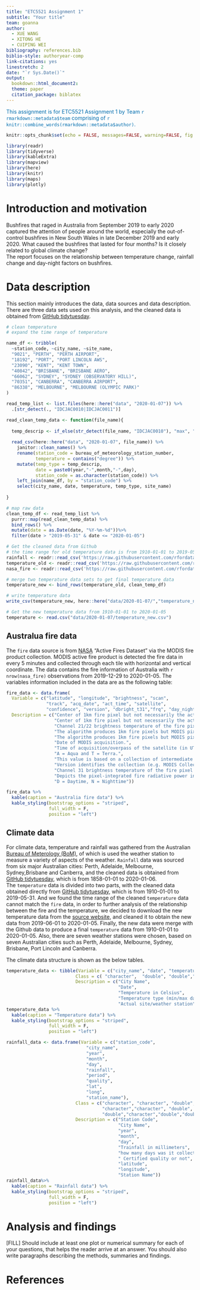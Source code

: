 ```yaml
---
title: "ETC5521 Assignment 1"
subtitle: "Your title"
team: goanna
author:
  - XUE WANG
  - XITONG HE
  - CUIPING WEI
bibliography: references.bib
biblio-style: authoryear-comp
link-citations: yes
linestretch: 2
date: "`r Sys.Date()`"
output: 
  bookdown::html_document2: 
  theme: paper
  citation_package: biblatex
---
```

[This assignment is for ETC5521 Assignment 1 by Team `r rmarkdown::metadata$team` comprising of `r knitr::combine_words(rmarkdown::metadata$author)`.]{style="color:#006DAE;"}

```r
knitr::opts_chunk$set(echo = FALSE, messages=FALSE, warning=FALSE, fig.pos = 'H', fig.align ='center')
```

```r
library(readr)
library(tidyverse)
library(kableExtra)
library(mapview)
library(here)
library(knitr)
library(maps)
library(plotly)
```


# Introduction and motivation

Bushfires that raged in Australia from September 2019 to early 2020 captured the attention of people around the world, especially the out-of-control bushfires in New South Wales in late December 2019 and early 2020. What caused the bushfires that lasted for four months? Is it closely related to global climate change?   
The report focuses on the relationship between temperature change, rainfall change and day-night factors on bushfires.


# Data description

This section mainly introduces the data, data sources and data description.  
There are three data sets used on this analysis, and the cleaned data is obtained from [GitHub tidytuesday](https://github.com/rfordatascience/tidytuesday/blob/master/data/2020/2020-01-07/readme.md).  

```r
# clean temperature
# expand the time range of temperature

name_df <- tribble(
  ~station_code, ~city_name, ~site_name,
  "9021", "PERTH", "PERTH AIRPORT",
  "18192", "PORT", "PORT LINCOLN AWS",
  "23090", "KENT", "KENT TOWN",
  "40842", "BRISBANE", "BRISBANE AERO",
  "66062", "SYDNEY", "SYDNEY (OBSERVATORY HILL)",
  "70351", "CANBERRA", "CANBERRA AIRPORT",
  "86338", "MELBOURNE", "MELBOURNE (OLYMPIC PARK)"
)

read_temp_list <- list.files(here::here("data", "2020-01-07")) %>% 
  .[str_detect(., "IDCJAC0010|IDCJAC0011")]

read_clean_temp_data <- function(file_name){
  
  temp_descrip <- if_else(str_detect(file_name, "IDCJAC0010"), "max", "min")
  
  read_csv(here::here("data", "2020-01-07", file_name)) %>% 
    janitor::clean_names() %>% 
    rename(station_code = bureau_of_meteorology_station_number,
           temperature = contains("degree")) %>% 
    mutate(temp_type = temp_descrip,
           date = paste0(year,"-",month,"-",day),
           station_code = as.character(station_code)) %>% 
    left_join(name_df, by = "station_code") %>% 
    select(city_name, date, temperature, temp_type, site_name) 
  
}
```


```r
# map raw data
clean_temp_df <- read_temp_list %>% 
  purrr::map(read_clean_temp_data) %>% 
  bind_rows() %>% 
  mutate(date = as.Date(date, "%Y-%m-%d"))%>% 
  filter(date > "2019-05-31" & date <= "2020-01-05") 
```


```r
# Get the cleaned data from Github
# the time range for old temperature data is from 1910-01-01 to 2019-05-31
rainfall <- readr::read_csv('https://raw.githubusercontent.com/rfordatascience/tidytuesday/master/data/2020/2020-01-07/rainfall.csv')
temperature_old <- readr::read_csv('https://raw.githubusercontent.com/rfordatascience/tidytuesday/master/data/2020/2020-01-07/temperature.csv')
nasa_fire <- readr::read_csv('https://raw.githubusercontent.com/rfordatascience/tidytuesday/master/data/2020/2020-01-07/MODIS_C6_Australia_and_New_Zealand_7d.csv')

# merge two temperature data sets to get final temperature data
temperature_new <- bind_rows(temperature_old, clean_temp_df) 

# write temperature data
write_csv(temperature_new, here::here("data/2020-01-07/","temperature_new.csv"))

# Get the new temperature data from 1910-01-01 to 2020-01-05
temperature <- read.csv("data/2020-01-07/temperature_new.csv") 
```


## Australua fire data

The `fire` data source is from [NASA](https://earthdata.nasa.gov/earth-observation-data/near-real-time/firms/active-fire-data) "Active Fires Dataset" via the MODIS fire product collection. MODIS active fire product is detected the fire data in every 5 minutes and collected through each tile with horizontal and vertical coordinate. The data contains the fire information of Australia with `r nrow(nasa_fire)` observations from 2019-12-29 to 2020-01-05. The variables information included in the data are as the following table:

```r
fire_data <- data.frame(
  Variable = c("latitude", "longitude", "brightness", "scan", 
               "track", "acq_date", "act_time", "satellite", 
               "confidence", "version", "dbright_t31","frq", "day_night"),
  Description = c("Center of 1km fire pixel but not necessarily the actual location of the fire as one or more fires can be detected within the 1km pixel.", 
                  "Center of 1km fire pixel but not necessarily the actual location of the fire as one or more fires can be detected within the 1km pixel.", 
                  "Channel 21/22 brightness temperature of the fire pixel measured in Kelvin.", 
                  "The algorithm produces 1km fire pixels but MODIS pixels get bigger toward the edge of scan. Scan and track reflect actual pixel size.", 
                  "The algorithm produces 1km fire pixels but MODIS pixels get bigger toward the edge of scan. Scan and track reflect actual pixel size.",
                  "Date of MODIS acquisition.",
                  "Time of acquisition/overpass of the satellite (in UTC).",
                  "A = Aqua and T = Terra.",
                  "This value is based on a collection of intermediate algorithm quantities used in the detection process. It is intended to help users gauge the quality of individual hotspot/fire pixels. Confidence estimates range between 0 and 100% and are assigned one of the three fire classes (low-confidence fire, nominal-confidence fire, or high-confidence fire).",
                  "Version identifies the collection (e.g. MODIS Collection 6) and source of data processing: Near Real-Time (NRT suffix added to collection) or Standard Processing (collection only). '6.0NRT' - Collection 6 NRT processing.'6.0' - Collection 6 Standard processing. Find out more on collections and on the differences between FIRMS data sourced from LANCE FIRMS and University of Maryland.",
                  "Channel 31 brightness temperature of the fire pixel measured in Kelvin.", 
                  "Depicts the pixel-integrated fire radiative power in MW (megawatts).",
                  "D = Daytime, N = Nighttime"))

fire_data %>%
  kable(caption = "Australia fire data") %>%
  kable_styling(bootstrap_options = "striped", 
                full_width = F, 
                position = "left")
```


## Climate data

For climate data, temperature and rainfall was gathered from the Australian [Bureau of Meterology (BoM)](http://www.bom.gov.au/?ref=logo), of which is used the weather station to measure a variety of aspects of the weather. `Rainfall` data was sourced from six major Australian cities: Perth, Adelaide, Melbourne, Sydney,Brisbane and Canberra, and the cleaned data is obtained from [GitHub tidytuesday](https://raw.githubusercontent.com/rfordatascience/tidytuesday/master/data/2020/2020-01-07/rainfall.csv), which is from 1858-01-01 to 2020-01-06.   
The `temperature` data is divided into two parts, with the cleaned data obtained directly from [GitHub tidytuesday](https://raw.githubusercontent.com/rfordatascience/tidytuesday/master/data/2020/2020-01-07/temperature.csv), which is from 1910-01-01 to 2019-05-31. And we found the time range of the cleaned `temperature` data cannot match the `fire` data, in order to further analysis of the relationship between the fire and the temperature, we decided to download the new temperature data from the [source website](http://www.bom.gov.au/climate/data/index.shtml??zoom=1&lat=-26.9635&lon=133.4635&layers=B0000TFFFFFFFFFTFFFFFFFFFFFFFFFFTTT&dp=IDC10001&p_nccObsCode=201&p_display_type=dailyDataFile), and cleaned it to obtain the new data from 2019-06-01 to 2020-01-05. Finally, the new data were merge with the Github data to produce a final `temperature` data from 1910-01-01 to 2020-01-05. Also, there are seven weather stations were chosen, based on seven Australian cities such as  Perth, Adelaide, Melbourne, Sydney, Brisbane, Port Lincoln and Canberra.  

The climate data structure is shown as the below tables.

```r
temperature_data <- tibble(Variable = c("city_name", "date", "temperature", "temp_type", "site_name"),
                          Class = c( "character",  "double", "double","character", "character"),
                          Description = c("City Name", 
                                          "Date", 
                                          "Temperature in Celsius", 
                                          "Temperature type (min/max daily)", 
                                          "Actual site/weather station")) 
temperature_data %>%
  kable(caption = "Temperature data") %>%
  kable_styling(bootstrap_options = "striped", 
                full_width = F, 
                position = "left")
```


```r
rainfall_data <- data.frame(Variable = c("station_code",
                              "city_name",
                              "year",
                              "month",
                              "day",
                              "rainfall",
                              "period",
                              "quality",
                              "lat",
                              "long",
                              "station_name"),
                          Class = c("character", "character", "double",
                                    "character","character", "double", 
                                    "double","character","double","double", "character"),
                          Description = c("Station Code",
                                          "City Name", 
                                          "year",
                                          "month",
                                          "day",
                                          "Trainfall in millimeters", 
                                          "how many days was it collected across",
                                          "	Certified quality or not",
                                          "latitude",
                                          "longitude",
                                          "Station Name")) 
rainfall_data%>%
  kable(caption = "Rainfall data") %>%
  kable_styling(bootstrap_options = "striped", 
                full_width = F, 
                position = "left")
```


# Analysis and findings

[FILL] Should include at least one plot or numerical summary for each of your questions, that helps the reader arrive at an answer. You should also write paragraphs describing the methods, summaries and findings. 

# References
